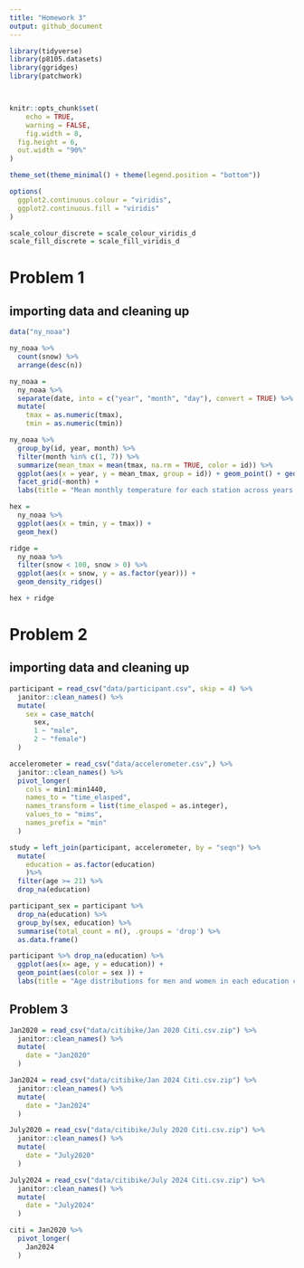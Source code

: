 ```yaml
---
title: "Homework 3"
output: github_document
---
```


```r
library(tidyverse)
library(p8105.datasets)
library(ggridges)
library(patchwork)



knitr::opts_chunk$set(
	echo = TRUE,
	warning = FALSE,
	fig.width = 8, 
  fig.height = 6,
  out.width = "90%"
)

theme_set(theme_minimal() + theme(legend.position = "bottom"))

options(
  ggplot2.continuous.colour = "viridis",
  ggplot2.continuous.fill = "viridis"
)

scale_colour_discrete = scale_colour_viridis_d
scale_fill_discrete = scale_fill_viridis_d
```

# Problem 1

## importing data and cleaning up
```r
data("ny_noaa")

ny_noaa %>% 
  count(snow) %>%
  arrange(desc(n))

ny_noaa = 
  ny_noaa %>% 
  separate(date, into = c("year", "month", "day"), convert = TRUE) %>% 
  mutate(
    tmax = as.numeric(tmax),
    tmin = as.numeric(tmin))
```

```r
ny_noaa %>% 
  group_by(id, year, month) %>% 
  filter(month %in% c(1, 7)) %>% 
  summarize(mean_tmax = mean(tmax, na.rm = TRUE, color = id)) %>% 
  ggplot(aes(x = year, y = mean_tmax, group = id)) + geom_point() + geom_path() +
  facet_grid(~month) +
  labs(title = "Mean monthly temperature for each station across years for January and July")
```

```r
hex = 
  ny_noaa %>% 
  ggplot(aes(x = tmin, y = tmax)) + 
  geom_hex()

ridge = 
  ny_noaa %>% 
  filter(snow < 100, snow > 0) %>%
  ggplot(aes(x = snow, y = as.factor(year))) + 
  geom_density_ridges()

hex + ridge
```

# Problem 2

## importing data and cleaning up
```r
participant = read_csv("data/participant.csv", skip = 4) %>% 
  janitor::clean_names() %>% 
  mutate(
    sex = case_match(
      sex,
      1 ~ "male",
      2 ~ "female")
  )

accelerometer = read_csv("data/accelerometer.csv",) %>% 
  janitor::clean_names() %>% 
  pivot_longer(
    cols = min1:min1440,
    names_to = "time_elasped",
    names_transform = list(time_elasped = as.integer),
    values_to = "mims",
    names_prefix = "min"
  )

study = left_join(participant, accelerometer, by = "seqn") %>% 
  mutate(
    education = as.factor(education)
    )%>% 
  filter(age >= 21) %>% 
  drop_na(education)
```


```r
participant_sex = participant %>%
  drop_na(education) %>% 
  group_by(sex, education) %>% 
  summarise(total_count = n(), .groups = 'drop') %>% 
  as.data.frame()

participant %>% drop_na(education) %>% 
  ggplot(aes(x= age, y = education)) +
  geom_point(aes(color = sex )) + 
  labs(title = "Age distributions for men and women in each education category.")
```

## Problem 3
```r
Jan2020 = read_csv("data/citibike/Jan 2020 Citi.csv.zip") %>% 
  janitor::clean_names() %>% 
  mutate(
    date = "Jan2020"
  )

Jan2024 = read_csv("data/citibike/Jan 2024 Citi.csv.zip") %>% 
  janitor::clean_names() %>% 
  mutate(
    date = "Jan2024"
  )

July2020 = read_csv("data/citibike/July 2020 Citi.csv.zip") %>% 
  janitor::clean_names() %>% 
  mutate(
    date = "July2020"
  )

July2024 = read_csv("data/citibike/July 2024 Citi.csv.zip") %>% 
  janitor::clean_names() %>% 
  mutate(
    date = "July2024"
  )

citi = Jan2020 %>% 
  pivot_longer(
    Jan2024
  )
```

